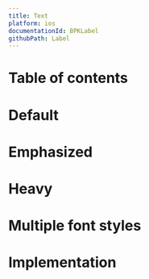 ```yaml
---
title: Text
platform: ios
documentationId: BPKLabel
githubPath: Label
---
```




# Table of contents

# Default

<IOSComponentScreenshots
  lightMode="backpack-ios/screenshots/iPhone 8-label___default_lm.png"
  darkMode="backpack-ios/screenshots/iPhone 8-label___default_dm.png"
  altText="iOS default text"
/>

# Emphasized

<IOSComponentScreenshots
  lightMode="backpack-ios/screenshots/iPhone 8-label___emphasized_lm.png"
  darkMode="backpack-ios/screenshots/iPhone 8-label___emphasized_dm.png"
  altText="iOS emphasized text"
/>

# Heavy

<IOSComponentScreenshots
  lightMode="backpack-ios/screenshots/iPhone 8-label___heavy_lm.png"
  darkMode="backpack-ios/screenshots/iPhone 8-label___heavy_dm.png"
  altText="iOS heavy text"
/>

# Multiple font styles

<IOSComponentScreenshots
  lightMode="backpack-ios/screenshots/iPhone 8-label___multiple-font-styles_lm.png"
  darkMode="backpack-ios/screenshots/iPhone 8-label___multiple-font-styles_dm.png"
  altText="iOS text with multiple font styles"
/>

# Implementation

<Readme file={readme} />
